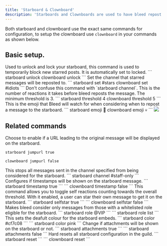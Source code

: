 ```yaml
---
title: 'Starboard & Clownboard'
description: 'Starboards and Clownboards are used to have bleed repost messages that have hit a certain amount of a certain reaction to a channel of your choice.'
---
```

<Info>Both starboard and clownboard use the exact same commands for configuration, to setup the clownboard use `clownboard` in your commands as shown below. </Info>

## Basic setup.

<Steps>
  <Step title="Unlock the starboard.">
    Used to unlock and lock your starboard, this command is used to temporarily block new starred posts. It is automatically set to locked.
    ```
    starboard unlock
    clownboard unlock
    ```
  </Step>
  <Step title="Set the starboard channel.">
    Set the channel that starred messages will be reposted to.
    ```
    starboard set #stars
    clownboard set #idiots
    ```
    <Warning>Don't confuse this command with `starboard channel`.</Warning>
  </Step>
  <Step title="Set the threshold.">
    This is the number of reactions it takes before bleed reposts the message. The minimum threshold is 3.
    ```
    starboard threshold 4
    clownboard threshold 5
    ```
  </Step>
  <Step title="Set the emoji.">
    This is the emoji that Bleed will watch for when considering when to repost a message to the starboard.
    ```
    starboard emoji 🌟
    clownboard emoji 💀
    ```
  </Step>
</Steps>

<Frame caption="Basic Setup" type="glass">
  <img src="https://github.com/ju/docs/blob/main/static/starboard.png?raw=true" />
</Frame>

## Related commands
<AccordionGroup>
  <Accordion title="Toggle starboard message link">
   Choose to enable if a URL leading to the original message will be displayed on the starboard.

   ```
   starboard jumpurl true
   ```
   ```
   clownboard jumpurl false
   ```

  </Accordion>

  <Accordion title="Blacklist a channel">
    This stops all messages sent in the channel specified from being considered for the starboard.
    ```
    starboard channel #staff-only
    ```
  </Accordion>

  <Accordion title="Enable or disable timestamps">
    Configures if timestamps will be shown on the starboard message.
    ```
   starboard timestamp true
   ```
   ```
   clownboard timestamp false
   ```
  </Accordion>
  <Accordion title="Toggle watching of self reactions">
    This command allows you to toggle self reactions counting towards the overall threshold. With it enabled, a user can star their own message to get it on the starboard.
    ```
   starboard selfstar true
   ```
   ```
   clownboard selfstar false
   ```
  </Accordion>
  <Accordion title="Only allow certain roles to be published">
    Makes bleed consider only messages from those with a whitelisted role eligible for the starboard. 
    ```
   starboard role @VIP
   ```
   ```
   starboard role list
   ```
  </Accordion>
  <Accordion title="Set the embed colour">
    This sets the deafult colour for the starboard embeds. 
    ```
   starboard color #cf7c08
   ```
   ```
   starboard color pink
   ```
  </Accordion>
    <Accordion title="Toggle showing of attachments">
    Change if attachments will be shown on the starboard or not. 
    ```
   starboard attachments true
   ```
   ```
   starboard attachments false
   ```
  </Accordion>
  <Accordion title="Reset all starboard configuration">
    Hard resets all starboard configuration in the guild. 
    ```
   starboard reset
   ```
   ```
   clownboard reset
   ```
  </Accordion>
</AccordionGroup>


